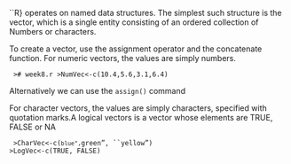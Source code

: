 

\section{Vector types}
``R} operates on named data structures. The simplest such structure is the
vector, which is a single entity consisting of an ordered collection of
Numbers or characters.

\begin{itemize}
*  Numeric vectors
*  Character vectors
*  Logical vectors
*  (also complex number vectors and colour vectors)
\end{itemize}

To create a vector, use the assignment operator and the concatenate function.
For numeric vectors, the values are simply numbers.

<code>
># week8.r
>NumVec<-c(10.4,5.6,3.1,6.4)
</code>

Alternatively we can use the ``assign()`` command

For character vectors, the values are simply characters, specified with
quotation marks.A logical vectors is a vector whose elements are TRUE, FALSE or NA

<code>
>CharVec<-c(``blue", ``green", ``yellow")
>LogVec<-c(TRUE, FALSE)
</code>


